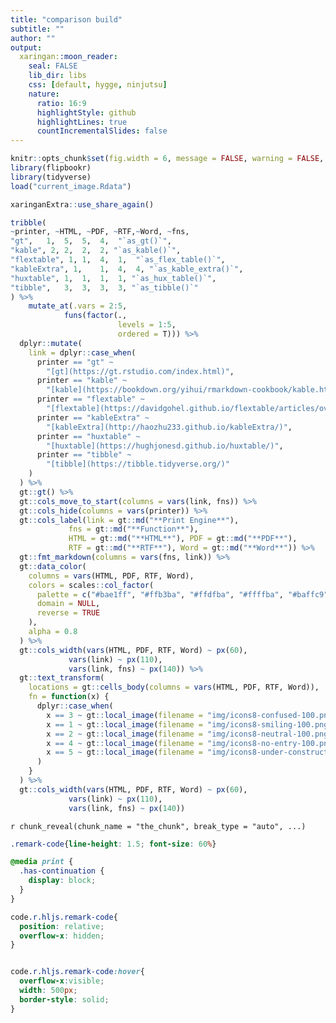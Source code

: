 ```yaml
---
title: "comparison build"
subtitle: ""
author: ""
output:
  xaringan::moon_reader:
    seal: FALSE
    lib_dir: libs
    css: [default, hygge, ninjutsu]
    nature:
      ratio: 16:9
      highlightStyle: github
      highlightLines: true
      countIncrementalSlides: false
---
```




```r
knitr::opts_chunk$set(fig.width = 6, message = FALSE, warning = FALSE, comment = "", cache = F)
library(flipbookr)
library(tidyverse)
load("current_image.Rdata")
```


```r
xaringanExtra::use_share_again()
```


```r
tribble(
~printer, ~HTML, ~PDF, ~RTF,~Word, ~fns, 
"gt",	1,	5,	5,	4,  "`as_gt()`",
"kable", 2,	2,	2,	2, "`as_kable()`",
"flextable", 1,	1,	4,	1,  "`as_flex_table()`",
"kableExtra", 1,	1,	4,	4, "`as_kable_extra()`",
"huxtable",	1,	1,	1,	1, "`as_hux_table()`",
"tibble",	3,	3,	3,	3, "`as_tibble()`"
) %>% 
    mutate_at(.vars = 2:5, 
            funs(factor(., 
                        levels = 1:5, 
                        ordered = T))) %>% 
  dplyr::mutate(
    link = dplyr::case_when(
      printer == "gt" ~ 
        "[gt](https://gt.rstudio.com/index.html)",
      printer == "kable" ~ 
        "[kable](https://bookdown.org/yihui/rmarkdown-cookbook/kable.html)",
      printer == "flextable" ~
        "[flextable](https://davidgohel.github.io/flextable/articles/overview.html)",
      printer == "kableExtra" ~ 
        "[kableExtra](http://haozhu233.github.io/kableExtra/)",
      printer == "huxtable" ~
        "[huxtable](https://hughjonesd.github.io/huxtable/)",
      printer == "tibble" ~ 
        "[tibble](https://tibble.tidyverse.org/)"
    )
  ) %>%
  gt::gt() %>%
  gt::cols_move_to_start(columns = vars(link, fns)) %>%
  gt::cols_hide(columns = vars(printer)) %>%
  gt::cols_label(link = gt::md("**Print Engine**"), 
             fns = gt::md("**Function**"), 
             HTML = gt::md("**HTML**"), PDF = gt::md("**PDF**"), 
             RTF = gt::md("**RTF**"), Word = gt::md("**Word**")) %>%
  gt::fmt_markdown(columns = vars(fns, link)) %>%
  gt::data_color(
    columns = vars(HTML, PDF, RTF, Word),
    colors = scales::col_factor(
      palette = c("#bae1ff", "#ffb3ba", "#ffdfba", "#ffffba", "#baffc9"),
      domain = NULL,
      reverse = TRUE
    ),
    alpha = 0.8
  ) %>%
  gt::cols_width(vars(HTML, PDF, RTF, Word) ~ px(60),
             vars(link) ~ px(110),
             vars(link, fns) ~ px(140)) %>%
  gt::text_transform(
    locations = gt::cells_body(columns = vars(HTML, PDF, RTF, Word)),
    fn = function(x) {
      dplyr::case_when(
        x == 3 ~ gt::local_image(filename = "img/icons8-confused-100.png"),
        x == 1 ~ gt::local_image(filename = "img/icons8-smiling-100.png"),
        x == 2 ~ gt::local_image(filename = "img/icons8-neutral-100.png"),
        x == 4 ~ gt::local_image(filename = "img/icons8-no-entry-100.png"),
        x == 5 ~ gt::local_image(filename = "img/icons8-under-construction-100.png")
      )
    }
  ) %>%
  gt::cols_width(vars(HTML, PDF, RTF, Word) ~ px(60),
             vars(link) ~ px(110),
             vars(link, fns) ~ px(140))
```

`r chunk_reveal(chunk_name = "the_chunk", break_type = "auto", ...)`



```css
.remark-code{line-height: 1.5; font-size: 60%}

@media print {
  .has-continuation {
    display: block;
  }
}

code.r.hljs.remark-code{
  position: relative;
  overflow-x: hidden;
}


code.r.hljs.remark-code:hover{
  overflow-x:visible;
  width: 500px;
  border-style: solid;
}
```

